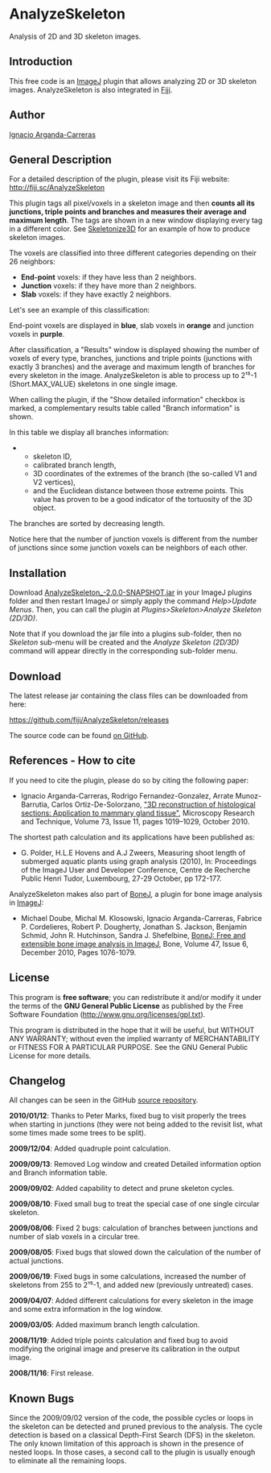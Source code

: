= AnalyzeSkeleton =
Analysis of 2D and 3D skeleton images.

{{:plugin:analysis:analyzeskeleton:analyzeskeleton.png?700|Example of AnalyzeSkeleton performance}}



== Introduction ==
This free code is an [[http://rsb.info.nih.gov/ij/|ImageJ]] plugin that allows analyzing 2D or 3D skeleton images. AnalyzeSkeleton is also integrated in [[http://pacific.mpi-cbg.de/wiki/index.php/AnalyzeSkeleton|Fiji]]. 

== Author ==
[[http://biocomp.cnb.csic.es/~iarganda/index_EN.html|Ignacio Arganda-Carreras]]

== General Description ==
For a detailed description of the plugin, please visit its Fiji website: [[http://fiji.sc/AnalyzeSkeleton|http://fiji.sc/AnalyzeSkeleton]]

This plugin tags all pixel/voxels in a skeleton image and then '''counts all its junctions, triple points and branches and measures their average and maximum length'''. The tags are shown in a new window displaying every tag in a different color. See [[plugin:morphology:skeletonize3d:start|Skeletonize3D]] for an example of how to produce skeleton images.

The voxels are classified into three different categories depending on their 26 neighbors:
* '''End-point''' voxels: if they have less than 2 neighbors.
* '''Junction''' voxels: if they have more than 2 neighbors.
* '''Slab''' voxels: if they have exactly 2 neighbors.
Let's see an example of this classification:

{{:plugin:analysis:analyzeskeleton:tagging_example.png|Example of voxel classification}}

End-point voxels are displayed in '''blue''', slab voxels in '''orange''' and junction voxels in '''purple'''.

After classification, a "Results" window is displayed showing the number of voxels of every type, branches, junctions and triple points (junctions with exactly 3 branches) and the average and maximum length of branches for every skeleton in the image. AnalyzeSkeleton is able to process up to 2¹⁵-1 (Short.MAX_VALUE) skeletons in one single image. 

When calling the plugin, if the "Show detailed information" checkbox is marked, a complementary results table called "Branch information" is shown.

In this table we display all branches information:
** skeleton ID,
** calibrated branch length,
** 3D coordinates of the extremes of the branch (the so-called V1 and V2 vertices),
** and the Euclidean distance between those extreme points. This value has proven to be a good indicator of the tortuosity of the 3D object. 

The branches are sorted by decreasing length. 

Notice here that the number of junction voxels is different from the number of junctions since some junction voxels can be neighbors of each other.

== Installation ==
Download [[http://jenkins.imagej.net/job/Stable-Fiji/ws/Fiji.app/plugins/AnalyzeSkeleton_-2.0.0-SNAPSHOT.jar|AnalyzeSkeleton_-2.0.0-SNAPSHOT.jar]] in your ImageJ plugins folder and then restart ImageJ or simply apply the command ''Help>Update Menus''. Then, you can call the plugin at ''Plugins>Skeleton>Analyze Skeleton (2D/3D)''.

Note that if you download the jar file into a plugins sub-folder, then no ''Skeleton'' sub-menu will be created and the ''Analyze Skeleton (2D/3D)'' command will appear directly in the corresponding sub-folder menu.
== Download ==
The latest release jar containing the class files can be downloaded from here:

[[https://github.com/fiji/AnalyzeSkeleton/releases]]

The source code can be found [[https://github.com/fiji/AnalyzeSkeleton|on GitHub]].
== References - How to cite ==
If you need to cite the plugin, please do so by citing the following paper:
* Ignacio Arganda-Carreras, Rodrigo Fernandez-Gonzalez, Arrate Munoz-Barrutia, Carlos Ortiz-De-Solorzano, [[http://www3.interscience.wiley.com/journal/123322233/abstract|"3D reconstruction of histological sections: Application to mammary gland tissue"]], Microscopy Research and Technique, Volume 73, Issue 11, pages 1019–1029, October 2010.

The shortest path calculation and its applications have been published as:
* G. Polder, H.L.E Hovens and A.J Zweers, Measuring shoot length of submerged aquatic plants using graph analysis (2010), In: Proceedings of the ImageJ User and Developer Conference, Centre de Recherche Public Henri Tudor, Luxembourg, 27-29 October, pp 172-177.

AnalyzeSkeleton makes also part of [[http://bonej.org/|BoneJ]], a plugin for bone image analysis in [[http://rsbweb.nih.gov/ij/|ImageJ]]:
* Michael Doube, Michal M. Klosowski, Ignacio Arganda-Carreras, Fabrice P. Cordelieres, Robert P. Dougherty, Jonathan S. Jackson, Benjamin Schmid, John R. Hutchinson, Sandra J. Shefelbine, [[http://dx.doi.org/10.1016/j.bone.2010.08.023 | BoneJ: Free and extensible bone image analysis in ImageJ]], Bone, Volume 47, Issue 6, December 2010, Pages 1076-1079.

== License ==
This program is '''free software'''; you can redistribute it and/or modify it under the terms of the '''GNU General Public License''' as published by the Free Software Foundation ([[http://www.gnu.org/licenses/gpl.txt|http://www.gnu.org/licenses/gpl.txt]]).

This program is distributed in the hope that it will be useful, but WITHOUT ANY WARRANTY; without even the implied warranty of MERCHANTABILITY or FITNESS FOR A PARTICULAR PURPOSE.  See the GNU General Public License for more details.  
== Changelog ==

All changes can be seen in the GitHub [[https://github.com/fiji/AnalyzeSkeleton|source repository]].

'''2010/01/12''': Thanks to Peter Marks, fixed bug to visit properly the trees when starting in junctions (they were not being added to the revisit list, what some times made some trees to be split).

'''2009/12/04''': Added quadruple point calculation.

'''2009/09/13''': Removed Log window and created Detailed information option and Branch information table. 

'''2009/09/02''': Added capability to detect and prune skeleton cycles. 

'''2009/08/10''': Fixed small bug to treat the special case of one single circular skeleton.

'''2009/08/06''': Fixed 2 bugs: calculation of branches between junctions and number of slab voxels in a circular tree.

'''2009/08/05''': Fixed bugs that slowed down the calculation of the number of actual junctions.

'''2009/06/19''': Fixed bugs in some calculations, increased the number of skeletons from 255 to 2¹⁵-1, and added new (previously untreated) cases.

'''2009/04/07''': Added different calculations for every skeleton in the image and some extra information in the log window.

'''2009/03/05''': Added maximum branch length calculation.

'''2008/11/19''': Added triple points calculation and fixed bug to avoid modifying the original image and preserve its calibration in the output image.

'''2008/11/16''': First release.

== Known Bugs ==
Since the 2009/09/02 version of the code, the possible cycles or loops in the skeleton can be detected and pruned previous to the analysis. The cycle detection is based on a classical Depth-First Search (DFS) in the skeleton. The only known limitation of this approach is shown in the presence of nested loops. In those cases, a second call to the plugin is usually enough to eliminate all the remaining loops. 
